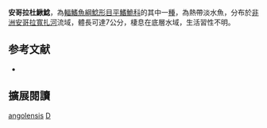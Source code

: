 {{Speciesbox
| name = 安哥拉杜鰍鯰
| image = 
| image_width = 250px
| status = LC
| status_system = IUCN3.1
| genus = Doumea
| species = angolensis
| authority = [[Boulenger|Boulenger]], 1906
| synonyms = 
}}

'''安哥拉杜鰍鯰'''，為[[輻鰭魚綱|輻鰭魚綱]][[鯰形目|鯰形目]][[平鰭鮠科|平鰭鮠科]]的其中一[[種|種]]，為熱帶淡水魚，分布於[[非洲|非洲]][[安哥拉|安哥拉]][[寬扎河|寬扎河]]流域，體長可達7公分，棲息在底層水域，生活習性不明。

==参考文献==
*{{FishBase_species|genus=Doumea|species=angolensis|year=2014|month=10}}

== 擴展閱讀 ==
{{refbegin}}
{{wikispecies-inline|Doumea angolensis|安哥拉杜鰍鯰}}
{{refend}}
{{Taxonbar|from=Q3765713}}

[[Category:杜鰍鯰屬|angolensis]]
[[Category:1906年描述的魚類|D]]


{{魚類小作品}}